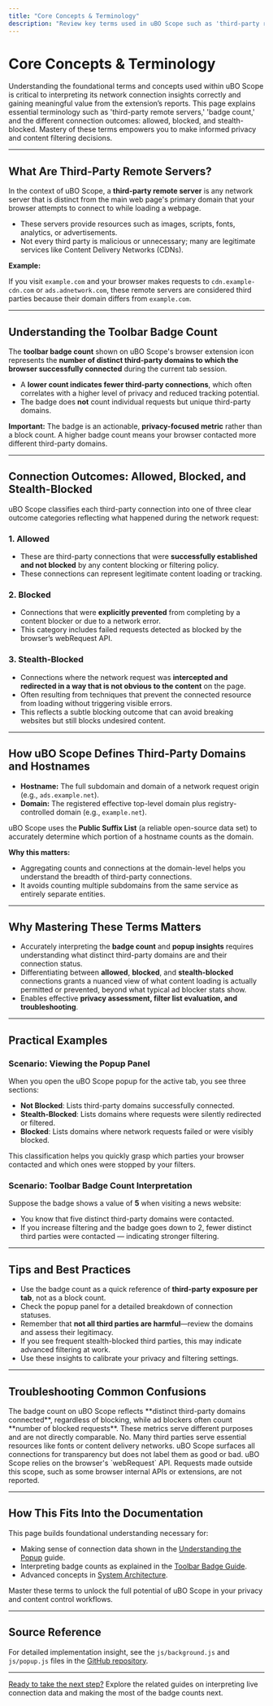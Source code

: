 ```yaml
---
title: "Core Concepts & Terminology"
description: "Review key terms used in uBO Scope such as 'third-party remote servers', 'badge count', 'blocked/allowed/stealth connections', and how the extension defines and distinguishes these. Mastering this terminology is essential for meaningful insights."
---
```


# Core Concepts & Terminology

Understanding the foundational terms and concepts used within uBO Scope is critical to interpreting its network connection insights correctly and gaining meaningful value from the extension’s reports. This page explains essential terminology such as 'third-party remote servers,' 'badge count,' and the different connection outcomes: allowed, blocked, and stealth-blocked. Mastery of these terms empowers you to make informed privacy and content filtering decisions.

---

## What Are Third-Party Remote Servers?

In the context of uBO Scope, a **third-party remote server** is any network server that is distinct from the main web page's primary domain that your browser attempts to connect to while loading a webpage.

- These servers provide resources such as images, scripts, fonts, analytics, or advertisements.
- Not every third party is malicious or unnecessary; many are legitimate services like Content Delivery Networks (CDNs).

**Example:**

If you visit `example.com` and your browser makes requests to `cdn.example-cdn.com` or `ads.adnetwork.com`, these remote servers are considered third parties because their domain differs from `example.com`.

---

## Understanding the Toolbar Badge Count

The **toolbar badge count** shown on uBO Scope's browser extension icon represents the **number of distinct third-party domains to which the browser successfully connected** during the current tab session.

- A **lower count indicates fewer third-party connections**, which often correlates with a higher level of privacy and reduced tracking potential.
- The badge does **not** count individual requests but unique third-party domains.

**Important:** The badge is an actionable, **privacy-focused metric** rather than a block count. A higher badge count means your browser contacted more different third-party domains.

---

## Connection Outcomes: Allowed, Blocked, and Stealth-Blocked

uBO Scope classifies each third-party connection into one of three clear outcome categories reflecting what happened during the network request:

### 1. Allowed
- These are third-party connections that were **successfully established and not blocked** by any content blocking or filtering policy.
- These connections can represent legitimate content loading or tracking.

### 2. Blocked
- Connections that were **explicitly prevented** from completing by a content blocker or due to a network error.
- This category includes failed requests detected as blocked by the browser’s webRequest API.

### 3. Stealth-Blocked
- Connections where the network request was **intercepted and redirected in a way that is not obvious to the content** on the page.
- Often resulting from techniques that prevent the connected resource from loading without triggering visible errors.
- This reflects a subtle blocking outcome that can avoid breaking websites but still blocks undesired content.

---

## How uBO Scope Defines Third-Party Domains and Hostnames

- **Hostname:** The full subdomain and domain of a network request origin (e.g., `ads.example.net`).
- **Domain:** The registered effective top-level domain plus registry-controlled domain (e.g., `example.net`).

uBO Scope uses the **Public Suffix List** (a reliable open-source data set) to accurately determine which portion of a hostname counts as the domain.

**Why this matters:**
- Aggregating counts and connections at the domain-level helps you understand the breadth of third-party connections.
- It avoids counting multiple subdomains from the same service as entirely separate entities.

---

## Why Mastering These Terms Matters

- Accurately interpreting the **badge count** and **popup insights** requires understanding what distinct third-party domains are and their connection status.
- Differentiating between **allowed**, **blocked**, and **stealth-blocked** connections grants a nuanced view of what content loading is actually permitted or prevented, beyond what typical ad blocker stats show.
- Enables effective **privacy assessment, filter list evaluation, and troubleshooting**.

---

## Practical Examples

### Scenario: Viewing the Popup Panel

When you open the uBO Scope popup for the active tab, you see three sections:

- **Not Blocked**: Lists third-party domains successfully connected.
- **Stealth-Blocked**: Lists domains where requests were silently redirected or filtered.
- **Blocked**: Lists domains where network requests failed or were visibly blocked.

This classification helps you quickly grasp which parties your browser contacted and which ones were stopped by your filters.

### Scenario: Toolbar Badge Count Interpretation

Suppose the badge shows a value of **5** when visiting a news website:

- You know that five distinct third-party domains were contacted.
- If you increase filtering and the badge goes down to 2, fewer distinct third parties were contacted — indicating stronger filtering.

---

## Tips and Best Practices

- Use the badge count as a quick reference of **third-party exposure per tab**, not as a block count.
- Check the popup panel for a detailed breakdown of connection statuses.
- Remember that **not all third parties are harmful**—review the domains and assess their legitimacy.
- If you see frequent stealth-blocked third parties, this may indicate advanced filtering at work.
- Use these insights to calibrate your privacy and filtering settings.

---

## Troubleshooting Common Confusions

<AccordionGroup title="Common Pitfalls & Clarifications">
<Accordion title="Why is the badge count not the same as my ad blocker's block count?">
The badge count on uBO Scope reflects **distinct third-party domains connected**, regardless of blocking, while ad blockers often count **number of blocked requests**. These metrics serve different purposes and are not directly comparable.
</Accordion>

<Accordion title="Are all third-party connections harmful?">
No. Many third parties serve essential resources like fonts or content delivery networks. uBO Scope surfaces all connections for transparency but does not label them as good or bad.
</Accordion>

<Accordion title="What if network requests are made but don't appear in uBO Scope?">
uBO Scope relies on the browser's `webRequest` API. Requests made outside this scope, such as some browser internal APIs or extensions, are not reported.
</Accordion>
</AccordionGroup>

---

## How This Fits Into the Documentation

This page builds foundational understanding necessary for:

- Making sense of connection data shown in the [Understanding the Popup](https://your-doc-site/guides/core-workflows/understanding-the-popup) guide.
- Interpreting badge counts as explained in the [Toolbar Badge Guide](https://your-doc-site/guides/core-workflows/toolbar-badge-guide).
- Advanced concepts in [System Architecture](https://your-doc-site/overview/product-architecture/architecture-overview).

Master these terms to unlock the full potential of uBO Scope in your privacy and content control workflows.

---

## Source Reference

For detailed implementation insight, see the `js/background.js` and `js/popup.js` files in the [GitHub repository](https://github.com/gorhill/uBO-Scope).

---

<u>Ready to take the next step?</u> Explore the related guides on interpreting live connection data and making the most of the badge counts next.